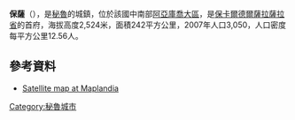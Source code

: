 '''保薩'''（{{lang-es|Pausa}}），是[[秘魯|秘魯]]的城鎮，位於該國中南部[[阿亞庫喬大區|阿亞庫喬大區]]，是[[保卡爾德爾薩拉薩拉省|保卡爾德爾薩拉薩拉省]]的首府，海拔高度2,524米，面積242平方公里，2007年人口3,050，人口密度每平方公里12.56人。

==參考資料==
*[http://www.maplandia.com/peru/ayacucho/paranicochas/pausa/ Satellite map at Maplandia] {{Wayback|url=http://www.maplandia.com/peru/ayacucho/paranicochas/pausa/ |date=20190927232915 }}

{{Coord|15|16|47|S|73|20|45|W|region:PE_type:city|display=title}}

{{Peru-geo-stub}}
[[Category:秘魯城市|Category:秘魯城市]]